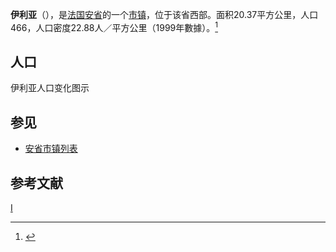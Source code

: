 {{coord|46.1911|4.8892|display=title}}
{{Infobox French commune
|name                    = 伊利亚
|native name             = Illiat
|image flag              = 
|image flag size         = 
|flag legend             = 
|image coat of arms      = 
|image coat of arms size = 
|coat of arms legend     = 
|city motto              = 
|image                   = 
|caption                 = 
|map                     = 
|adjustable map          = 
|time zone               = 
|longitude              = 
|latitude               =  
|arrondissement         =  
|canton                 =  
|subdivisions entry      = 
|subdivisions            = 
|intercommunality        = 
|mayor                   = 
|term                    = 
|elevation m             = 
|area km2                = 20.37
|population             = 466
|population date         = 1999
|INSEE                  = 01188
|postal code             = 01140
|website                 = 
}}
{{French Commune Map|01188}}
'''伊利亚'''（{{lang-fr|Illiat}}），是[[法国|法国]][[安省_(法國)|安省]]的一个[[市镇_(法国)|市镇]]，位于该省西部。面积20.37平方公里，人口466，人口密度22.88人／平方公里（1999年數據）。<ref name="Statmallen Areal i Frankrikes kommuner">{{cite web|url=http://www.insee.fr/fr/ppp/bases-de-donnees/recensement/populations-legales/france-departements.asp?annee=2009#departements|title=Insee, Populations légales 2009 pour les départements et les collectivités d'outre-mer France métropolitaine et DOM|accessdate=2012-01-30|archive-date=2012-01-08|archive-url=https://web.archive.org/web/20120108000120/http://www.insee.fr/fr/ppp/bases-de-donnees/recensement/populations-legales/france-departements.asp?annee=2009#departements|dead-url=no}}</ref>

== 人口 ==
伊利亚人口变化图示
{{French Commune Population|01188}}

== 参见 ==
*[[安省市镇列表|安省市镇列表]]

== 参考文献 ==
{{reflist}}

{{安省市鎮}}

[[Category:安省市镇|I]]